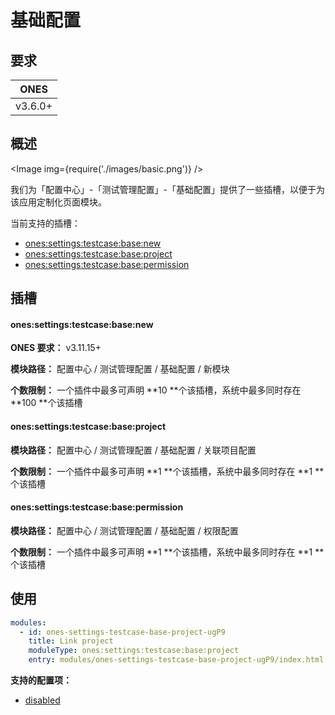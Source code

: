 
# 基础配置

## 要求

|  ONES   |
| :-----: |
| v3.6.0+ |

## 概述

<Image img={require('./images/basic.png')} />

我们为「配置中心」-「测试管理配置」-「基础配置」提供了一些插槽，以便于为该应用定制化页面模块。

当前支持的插槽：

- [ones:settings:testcase:base:new](#onessettingstestcasebasenew)
- [ones:settings:testcase:base:project](#onessettingstestcasebaseproject)
- [ones:settings:testcase:base:permission](#onessettingstestcasebasepermission)

## 插槽

#### ones:settings:testcase:base:new

**ONES 要求：** v3.11.15+

**模块路径：** 配置中心 / 测试管理配置 / 基础配置 / 新模块

**个数限制：** 一个插件中最多可声明 **10 **个该插槽，系统中最多同时存在 **100 **个该插槽

#### ones:settings:testcase:base:project

**模块路径：** 配置中心 / 测试管理配置 / 基础配置 / 关联项目配置

**个数限制：** 一个插件中最多可声明 **1 **个该插槽，系统中最多同时存在 **1 **个该插槽

#### ones:settings:testcase:base:permission

**模块路径：** 配置中心 / 测试管理配置 / 基础配置 / 权限配置

**个数限制：** 一个插件中最多可声明 **1 **个该插槽，系统中最多同时存在 **1 **个该插槽

## 使用

```yaml
modules:
  - id: ones-settings-testcase-base-project-ugP9
    title: Link project
    moduleType: ones:settings:testcase:base:project
    entry: modules/ones-settings-testcase-base-project-ugP9/index.html
```

**支持的配置项：**

- [disabled](../../../../../../reference/config/plugin.yaml#disabled)
